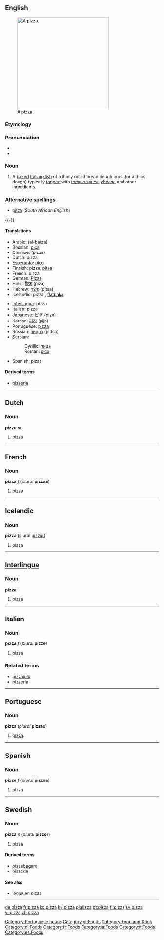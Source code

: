 {{see|Pizza}}

==English==
{{wikipedia}}
[[Image:Supreme pizza.jpg|thumb|300px|right|A pizza.]]
===Etymology===
{{It.}}

===Pronunciation===
* {{IPA|/piːtsə/}}
* {{audio|en-us-pizza.ogg|Audio (US)}}

===Noun===
{{en-noun|pl2=pizze}}

# A [[baked]] [[Italian]] [[dish]] of a thinly rolled bread dough crust (or a thick dough) typically [[top]]ped with [[tomato sauce]], [[cheese]] and other ingredients.

===Alternative spellings===
*[[pitza]] (''South African English'')
{{-}}
====Translations====
{{top}}
*Arabic: {{ARchar|[[البتزة|البَتْزَة]]}} (al-bátza) {{f}}
*Bosnian: [[pica]] {{f}}
*Chinese: (pizza)
*Dutch: pizza {{m}}
*[[Esperanto]]: [[pico]]
*Finnish: pizza, [[pitsa]]
*French: pizza {{f}}
*German: [[Pizza]] {{f}}
*Hindi: [[पिज़ा]] (pizā) {{m}}
*Hebrew: [[פיצה]] (pítsa)
*Icelandic: pizza {{f}}, [[flatbaka]] {{f}}
{{mid}}
*[[Interlingua]]: pizza
*Italian: pizza {{f}}
*Japanese: [[ピザ]] (piza)
*Korean: [[피자]] (pija)
*Portuguese: [[#Portuguese|pizza]] {{f}}
*Russian: [[пицца]] (píttsa) {{f}}
*Serbian:
*:Cyrillic: [[пица]] {{f}}
*:Roman: [[pica]] {{f}}
*Spanish: pizza {{f}}
{{bottom}}

====Derived terms====
* [[pizzeria]]

----

==Dutch==
===Noun===
'''pizza''' ''m''

#pizza

----
==French==
===Noun===
'''pizza''' ''f'' (''plural'' '''pizzas''')

#pizza

----

==Icelandic==
===Noun===
'''pizza''' {{f}} (plural [[pizzur]])

#pizza

----

==[[Interlingua]]==
===Noun===
'''pizza'''

#pizza

----

==Italian==
===Noun===
'''pizza''' ''f'' (''plural'' '''pizze''')

#pizza

===Related terms===
*[[pizzaiolo]]
*[[pizzeria]]
----
==Portuguese==
===Noun===
'''pizza''' {{f}} (''plural'' '''pizzas''')

# [[#English|pizza]].

[[Category:Portuguese nouns]]
[[Category:pt:Foods]]

----

==Spanish==
===Noun===
'''pizza''' ''f'' (''plural'' '''pizzas''')

# pizza

----
==Swedish==
===Noun===
'''pizza''' ''n'' (''plural'' '''pizzor''')

#pizza

====Derived terms====
*[[pizzabagare]]
*[[pizzeria]]

====See also====
*[[lägga en pizza]]
----


[[Category:Food and Drink]]
[[Category:nl:Foods]]
[[Category:fr:Foods]]
[[Category:ia:Foods]]
[[Category:it:Foods]]
[[Category:es:Foods]]

[[de:pizza]]
[[fr:pizza]]
[[ko:pizza]]
[[ku:pizza]]
[[pl:pizza]]
[[pt:pizza]]
[[fi:pizza]]
[[sv:pizza]]
[[vi:pizza]]
[[zh:pizza]]